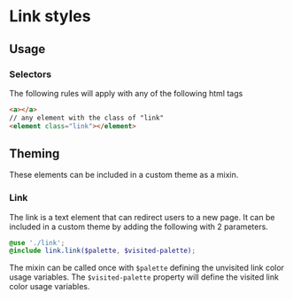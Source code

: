 
<Meta title="Core/Tokens/Link" />

# Link styles

## Usage

### Selectors

The following rules will apply with any of the following html tags

```html
<a></a>
// any element with the class of "link"
<element class="link"></element>
```

## Theming

These elements can be included in a custom theme as a mixin.

### Link

The link is a text element that can redirect users to a new page. It can be included in a custom theme by adding the following with 2 parameters.

```scss
@use './link';
@include link.link($palette, $visited-palette);
```

The mixin can be called once with `$palette` defining the unvisited link color usage variables. The `$visited-palette` property will define the visited link color usage variables.
